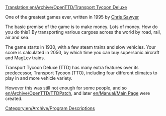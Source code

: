 [[Translation:en/Archive/OpenTTD/Transport Tycoon Deluxe]]
[[Category:en/Archive/Program Descriptions]]

One of the greatest games ever, written in 1995 by [http://www.chrissawyer.com Chris Sawyer]

The basic premise of the game is to make money. Lots of money.
How do you do this? By transporting various cargoes across the world by road, rail, air and sea.

The game starts in 1930, with a few steam trains and slow vehicles. Your score is calculated in 2050, by which time you can buy supersonic aircraft and MagLev trains.

Transport Tycoon Deluxe (TTD) has many extra features over its predecessor, Transport Tycoon (TTO), including four different climates to play in and more vehicle variety.

However this was still not enough for some people, and so [[en/Archive/OpenTTD/TTDPatch]], and later [[en/Manual/Main Page]] were created.